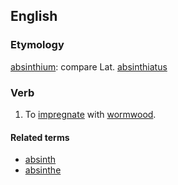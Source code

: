 ==English==

===Etymology===
{{etyl|la}} [[absinthium]]: compare Lat. [[absinthiatus]]

===Verb===
{{en-verb|absinthiat|es}}

# To [[impregnate]] with [[wormwood]].

====Related terms====
* [[absinth]]
* [[absinthe]]